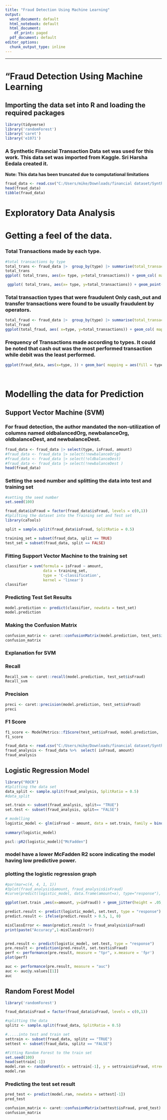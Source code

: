 ```yaml
---
title: "Fraud Detection Using Machine Learning"
output:
  word_document: default
  html_notebook: default
  html_document:
    df_print: paged
  pdf_document: default
editor_options: 
  chunk_output_type: inline
---
```


------------------------------------------------------------------------

# "Fraud Detection Using Machine Learning

## Importing the data set into R and loading the required packages

```r
library(tidyverse)
library('randomForest')
library('caret')
library('e1071')

```

### A Synthetic Financial Transaction Data set was used for this work. This data set was imported from Kaggle. Sri Harsha Eedala created it.

**Note: This data has been truncated due to computational limitations**

```r
fraud_data <- read.csv("C:/Users/mike/Downloads/financial dataset/Synthetic_Financial_datasets_log.csv")
head(fraud_data)
tibble(fraud_data)

```

# Exploratory Data Analysis

# Getting a feel of the data.

### Total Transactions made by each type.

```r
#total transactions by type
total_trans <- fraud_data |>  group_by(type) |> summarise(total_transactions = sum(amount))
total_trans
ggplot( total_trans, aes(x= type, y=total_transactions)) + geom_col( mapping = aes( fill = type, ))  

 ggplot( total_trans, aes(x= type, y=total_transactions)) + geom_point( mapping = aes( size = total_transactions, color = type)) + labs(title = "Total Transactions by Each Type" ,y="total transactions", y = "type of transaction")
```

### Total transaction types that were fraudulent Only cash_out and transfer transactions were found to be usually fraudulent by operators.

```r
total_fraud <- fraud_data |>  group_by(type) |> summarise(total_transactions = sum(isFraud))
total_fraud
ggplot(total_fraud, aes( x=type, y=total_transactions)) + geom_col( mapping = aes(fill=type), width = 1) + labs(title = "Number of Fraudulent transactions by Type", x="Type of Transaction",  y="Number of transactions")

```

### Frequency of Transactions made according to types. It could be noted that cash out was the most performed transaction while debit was the least performed.

```r
ggplot(fraud_data, aes(x=type, )) + geom_bar( mapping = aes(fill = type)) + labs( x= 'Type of Transactions', y = 'Number of Transactions' , title = 'Frequency of Transaction Types')

 
```

# Modelling the data for Prediction

## Support Vector Machine (SVM)

### For fraud detection, the author mandated the non-utilization of columns named oldbalancedOrg, newbalanceOrg, oldbalanceDest, and newbalanceDest.

```r
fraud_data <- fraud_data |> select(type, isFraud, amount)
#fraud_data <- fraud_data |> select(!newbalanceOrig)
#fraud_data <- fraud_data |> select(!oldbalanceDest)
#fraud_data <- fraud_data |> select(!newbalanceDest )
head(fraud_data)
```

### Setting the seed number and splitting the data into test and training set

```r
#setting the seed number
set.seed(100)

fraud_data$isFraud = factor(fraud_data$isFraud, levels = c(0,1))
#Splitting the dataset into the Training set and Test set 
library(caTools) 

split = sample.split(fraud_data$isFraud, SplitRatio = 0.5) 

training_set = subset(fraud_data, split == TRUE) 
test_set = subset(fraud_data, split == FALSE) 

```

### Fitting Support Vector Machine to the training set

```r
classifier = svm(formula = isFraud ~ amount, 
                 data = training_set, 
                 type = 'C-classification', 
                 kernel = 'linear') 
classifier
```

### Predicting Test Set Results

```r
model.prediction <- predict(classifier, newdata = test_set)
model.prediction
```

### Making the Confusion Matrix

```r
confusion_matrix <- caret::confusionMatrix(model.prediction, test_set$isFraud,)
confusion_matrix
```

### Explanation for SVM

### Recall

```r
Recall_svm <- caret::recall(model.prediction, test_set$isFraud)
Recall_svm
```

### Precision

```r
preci <- caret::precision(model.prediction, test_set$isFraud)
preci
```

### F1 Score

```r
f1_score <- ModelMetrics::f1Score(test_set$isFraud, model.prediction,  cutoff = 0.5)
f1_score
```

```r
fraud_data <- read.csv("C:/Users/mike/Downloads/financial dataset/Synthetic_Financial_datasets_log.csv")
fraud_analysis <- fraud_data %>%  select( isFraud, amount)
fraud_analysis
```

## Logistic Regression Model

```r
library("ROCR")
#Splitting the data set 
data_split <- sample.split(fraud_analysis, SplitRatio = 0.5)
#data_split

set.train <- subset(fraud_analysis, split== "TRUE")
set.test <- subset(fraud_analysis, split== "FALSE")

# modelling
logistic_model <- glm(isFraud ~ amount, data = set.train, family = binomial(link = "logit"))
 
summary(logistic_model)

```

```r
pscl::pR2(logistic_model)["McFadden"]
```

### model have a lower McFadden R2 score indicating the model having low predictive power.

### plotting the logistic regression graph

```r
#par(mar=c(4, 4, 1, 1)) 
#3plot(fraud_analysis$amount, fraud_analysis$isFraud)
#curve(predict(logistic_model, data.frame(amount=x), type="response"), add=TRUE) 

ggplot(set.train ,aes(x=amount, y=isFraud)) + geom_jitter(height = .05, alpha=.1) + geom_smooth(method = "glm", method.args = list(family= "binomial"), se=FALSE)

```

```r
predict.result <- predict(logistic_model, set.test, type = "response")
predict.result <- ifelse(predict.result > 0.5, 1, 0)

misClassError <- mean(predict.result != fraud_analysis$isFraud)
print(paste("Accuracy",1-misClassError))
 
```

```r
 
pred.result <- predict(logistic_model, set.test, type = "response")
pre.result <- prediction(pred.result, set.test$isFraud)
perf <- performance(pre.result, measure = "tpr", x.measure = 'fpr')
plot(perf)
```

```r
auc <- performance(pre.result, measure = "auc")
auc <- auc@y.values[[1]]
auc
```

## Random Forest Model

```r
 
library('randomForest')

fraud_data$isFraud = factor(fraud_data$isFraud, levels = c(0,1))

#splitting the data 
splitz <- sample.split(fraud_data, SplitRatio = 0.5)

#.....into test and train set
settrain <- subset(fraud_data, splitz == "TRUE")
settest <- subset(fraud_data, splitz == "FALSE")
```

```r
#Fitting Random Forest to the train set
set.seed(100)
head(settrain[-1])
model.ran <- randomForest(x = settrain[-1], y = settrain$isFraud, ntree = 500)
model.ran

```

### Predicting the test set result

```r
pred_test <- predict(model.ran, newdata = settest[-1])
pred_test
```

```r
confusion_matrix <- caret::confusionMatrix(settest$isFraud, pred_test)
confusion_matrix
```
